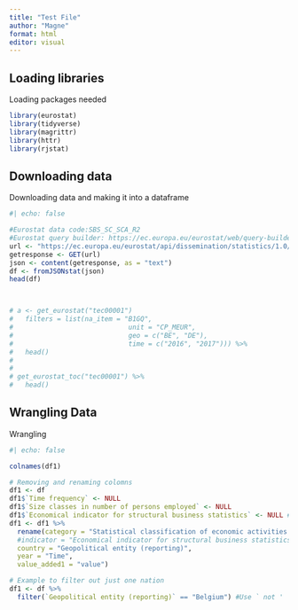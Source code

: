 ```yaml
---
title: "Test File"
author: "Magne"
format: html
editor: visual
---
```


## Loading libraries

Loading packages needed

```r
library(eurostat)
library(tidyverse)
library(magrittr)
library(httr)
library(rjstat)

```

## Downloading data

Downloading data and making it into a dataframe

```r
#| echo: false

#Eurostat data code:SBS_SC_SCA_R2
#Eurostat query builder: https://ec.europa.eu/eurostat/web/query-builder/tool
url <- "https://ec.europa.eu/eurostat/api/dissemination/statistics/1.0/data/sbs_sc_sca_r2?format=JSON&indic_sb=V12150&indic_sb=V16110&indic_sb=V91110&size_emp=TOTAL&nace_r2=B&nace_r2=C&nace_r2=D&lang=en"
getresponse <- GET(url)
json <- content(getresponse, as = "text")
df <- fromJSONstat(json)
head(df)



# a <- get_eurostat("tec00001")
#   filters = list(na_item = "B1GQ",
#                             unit = "CP_MEUR",
#                             geo = c("BE", "DE"),
#                             time = c("2016", "2017"))) %>% 
#   head()
# 
# 
# get_eurostat_toc("tec00001") %>% 
#   head()

```

## Wrangling Data

Wrangling

```r
#| echo: false

colnames(df1)

# Removing and renaming colomns
df1 <- df
df1$`Time frequency` <- NULL
df1$`Size classes in number of persons employed` <- NULL
df1$`Economical indicator for structural business statistics` <- NULL #When we use multiple indicators at the same time, we will have to do this a different way, just doing it like this as an example
df1 <- df1 %>% 
  rename(category = "Statistical classification of economic activities in the European Community (NACE Rev. 2)",
  #indicator = "Economical indicator for structural business statistics",
  country = "Geopolitical entity (reporting)",
  year = "Time",
  value_added1 = "value")

# Example to filter out just one nation
df1 <- df %>% 
  filter(`Geopolitical entity (reporting)` == "Belgium") #Use ` not '

```
